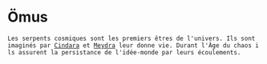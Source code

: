 = Ömus =

 Les serpents cosmiques sont les premiers êtres de l'univers. Ils sont imaginés par [[Cindara]] et [[Meydra]] leur donne vie. Durant l'Âge du chaos ils assurent la persistance de l'idée-monde par leurs écoulements.
